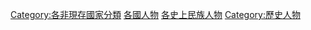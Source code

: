 [[Category:各非現存國家分類|Category:各非現存國家分類]]
[[Category:各國人物|]]
[[Category:各史上民族人物|]]
[[Category:歷史人物|Category:歷史人物]]